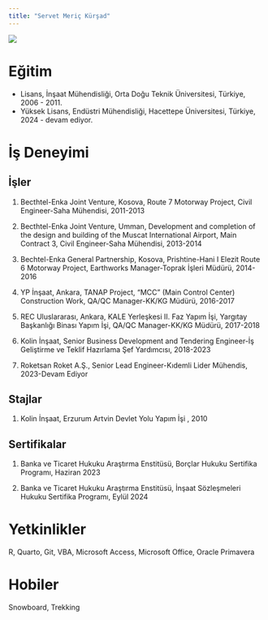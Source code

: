 ```yaml
---
title: "Servet Meriç Kürşad"
---
```


![](/assets/images/smk.jpg){.right-padded}

# Eğitim

-   Lisans, İnşaat Mühendisliği, Orta Doğu Teknik Üniversitesi, Türkiye, 2006 - 2011.
-   Yüksek Lisans, Endüstri Mühendisliği, Hacettepe Üniversitesi, Türkiye, 2024 - devam ediyor.

# İş Deneyimi

## İşler

1.  Becthtel-Enka Joint Venture, Kosova, Route 7 Motorway Project, Civil Engineer-Saha Mühendisi, 2011-2013

2.  Becthtel-Enka Joint Venture, Umman, Development and completion of the design and building of the Muscat International Airport, Main Contract 3, Civil Engineer-Saha Mühendisi, 2013-2014

3.  Bechtel-Enka General Partnership, Kosova, Prishtine-Hani I Elezit Route 6 Motorway Project, Earthworks Manager-Toprak İşleri Müdürü, 2014-2016

4.  YP İnşaat, Ankara, TANAP Project, "MCC" (Main Control Center) Construction Work, QA/QC Manager-KK/KG Müdürü, 2016-2017

5.  REC Uluslararası, Ankara, KALE Yerleşkesi II. Faz Yapım İşi, Yargıtay Başkanlığı Binası Yapım İşi, QA/QC Manager-KK/KG Müdürü, 2017-2018

6.  Kolin İnşaat, Senior Business Development and Tendering Engineer-İş Geliştirme ve Teklif Hazırlama Şef Yardımcısı, 2018-2023

7.  Roketsan Roket A.Ş., Senior Lead Engineer-Kıdemli Lider Mühendis, 2023-Devam Ediyor

## Stajlar

1.  Kolin İnşaat, Erzurum Artvin Devlet Yolu Yapım İşi , 2010

## Sertifikalar

1.  Banka ve Ticaret Hukuku Araştırma Enstitüsü, Borçlar Hukuku Sertifika Programı, Haziran 2023

2.  Banka ve Ticaret Hukuku Araştırma Enstitüsü, İnşaat Sözleşmeleri Hukuku Sertifika Programı, Eylül 2024

# Yetkinlikler

R, Quarto, Git, VBA, Microsoft Access, Microsoft Office, Oracle Primavera

# Hobiler

Snowboard, Trekking
